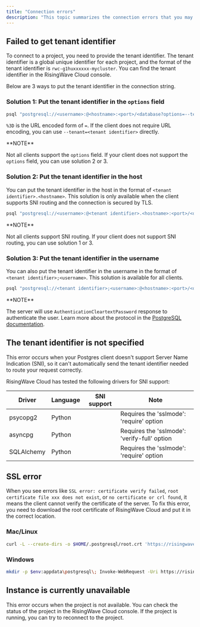 ```yaml
---
title: "Connection errors"
description: "This topic summarizes the connection errors that you may encounter when using RisingWave Cloud and their corresponding solutions."
---
```


## Failed to get tenant identifier

To connect to a project, you need to provide the tenant identifier. The tenant identifier is a global unique identifier for each project, and the format of the tenant identifier is `rwc-g1huxxxxxx-mycluster`. You can find the tenant identifier in the RisingWave Cloud console.

Below are 3 ways to put the tenant identifier in the connection string.

### Solution 1: Put the tenant identifier in the `options` field

```bash
psql "postgresql://<username>:@<hostname>:<port>/<database?options=--tenant%3D<tenant identifier>"
```

`%3D` is the URL encoded form of `=`. If the client does not require URL encoding, you can use `--tenant=<tenant identifier>` directly.

<Info>
**NOTE**

Not all clients support the `options` field. If your client does not support the `options` field, you can use solution 2 or 3.
</Info>

### Solution 2: Put the tenant identifier in the host

You can put the tenant identifier in the host in the format of `<tenant identifier>.<hostname>`. This solution is only available when the client supports SNI routing and the connection is secured by TLS.

```bash
psql "postgresql://<username>:@<tenant identifier>.<hostname>:<port>/<database?sslmode=verify-full"
```

<Info>
**NOTE**

Not all clients support SNI routing. If your client does not support SNI routing, you can use solution 1 or 3.
</Info>

### Solution 3: Put the tenant identifier in the username[](#solution-3-put-the-tenant-identifier-in-the-username "Direct link to Solution 3: Put the tenant identifier in the username")

You can also put the tenant identifier in the username in the format of `<tenant identifier>;<username>`. This solution is available for all clients.

```bash
psql "postgresql://<tenant identifier>;<username>:@<hostname>:<port>/<database?sslmode=verify-full"
```

<Info>
**NOTE**

The server will use `AuthenticationCleartextPassword` response to authenticate the user. Learn more about the protocol in the [PostgreSQL documentation](https://www.postgresql.org/docs/current/protocol-flow.html).
</Info>

## The tenant identifier is not specified

This error occurs when your Postgres client doesn't support Server Name Indication (SNI), so it can't automatically send the tenant identifier needed to route your request correctly.

RisingWave Cloud has tested the following drivers for SNI support:

| Driver     | Language | SNI support | Note                                         |
| ---------- | -------- | ----------- | -------------------------------------------- |
| psycopg2   | Python   | <Icon icon="check" iconType="solid"/> | Requires the 'sslmode': 'require' option     |
| asyncpg    | Python   | <Icon icon="check" iconType="solid"/>           | Requires the 'sslmode': 'verify-full' option |
| SQLAlchemy | Python   | <Icon icon="check" iconType="solid"/>          | Requires the 'sslmode': 'require' option     |

## SSL error

When you see errors like `SSL error: certificate verify failed`, `root certificate file xxx does not exist`, or `no certificate or crl found`, it means the client cannot verify the certificate of the server. To fix this error, you need to download the root certificate of RisingWave Cloud and put it in the correct location.

### Mac/Linux

```bash
curl -L --create-dirs -o $HOME/.postgresql/root.crt 'https://risingwave.cloud/rootca/root.crt'
```

### Windows

```bash
mkdir -p $env:appdata\postgresql\; Invoke-WebRequest -Uri https://risingwave.cloud/rootca/root.crt
```

## Instance is currently unavailable

This error occurs when the project is not available. You can check the status of the project in the RisingWave Cloud console. If the project is running, you can try to reconnect to the project.

